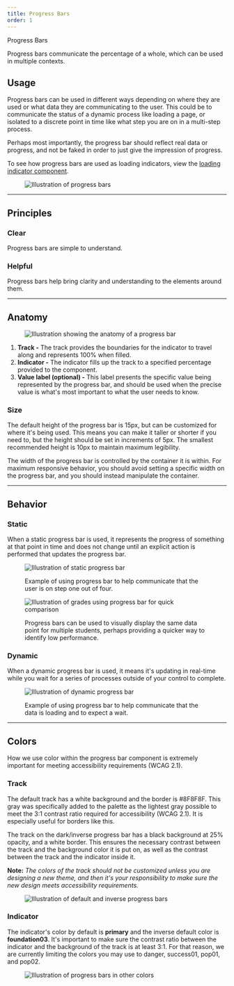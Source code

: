 ```yaml
---
title: Progress Bars
order: 1
---
```



<DocsHeading to="/api/progress-bar/" type="code">Progress Bars</DocsHeading>

Progress bars communicate the percentage of a whole, which can be used in multiple contexts.

## Usage

Progress bars can be used in different ways depending on where they are used or what data they are communicating to the user.  This could be to communicate the status of a dynamic process like loading a page, or isolated to a discrete point in time like what step you are on in a multi-step process.

Perhaps most importantly, the progress bar should reflect real data or progress, and not be faked in order to just give the impression of progress.

To see how progress bars are used as loading indicators, view the [loading indicator component](/design/loading-indicators/).

<figure>
  <div class="image-container">
    <img src="../../images/progress-bars/Progress-bar-intro.png" alt="Illustration of progress bars" />
  </div>
</figure>

<span class="horizontal-spacer"></span>
<hr class="article-divider" />

## Principles

### Clear
Progress bars are simple to understand.

### Helpful
Progress bars help bring clarity and understanding to the elements around them.

<span class="horizontal-spacer"></span>
<hr class="article-divider" />

## Anatomy

<figure>
  <div class="image-container">
    <img src="../../images/progress-bars/Progress-bar-anatomy.png" alt="Illustration showing the anatomy of a progress bar" />
  </div>
</figure>

1. **Track -** The track provides the boundaries for the indicator to travel along and represents 100% when filled.
1. **Indicator -** The indicator fills up the track to a specified percentage provided to the component.
1. **Value label (optional) -** This label presents the specific value being represented by the progress bar, and should be used when the precise value is what's most important to what the user needs to know.

### Size
The default height of the progress bar is 15px, but can be customized for where it's being used.  This means you can make it taller or shorter if you need to, but the height should be set in increments of 5px.  The smallest recommended height is 10px to maintain maximum legibility.

The width of the progress bar is controlled by the container it is within.  For maximum responsive behavior, you should avoid setting a specific width on the progress bar, and you should instead manipulate the container.

<span class="horizontal-spacer"></span>
<hr class="article-divider" />

## Behavior

### Static
When a static progress bar is used, it represents the progress of something at that point in time and does not change until an explicit action is performed that updates the progress bar.

<figure>
  <div class="image-container">
    <img src="../../images/progress-bars/Progress-bar-static.png" alt="Illustration of static progress bar" />
  </div>
  <figcaption>
    <p>Example of using progress bar to help communicate that the user is on step one out of four.</p>
  </figcaption>
</figure>

<figure>
  <div class="image-container">
    <img src="../../images/progress-bars/Progress-bar-compare.png" alt="Illustration of grades using progress bar for quick comparison" />
  </div>
  <figcaption>
    <p>Progress bars can be used to visually display the same data point for multiple students, perhaps providing a quicker way to identify low performance.</p>
  </figcaption>
</figure>

### Dynamic
When a dynamic progress bar is used, it means it's updating in real-time while you wait for a series of processes outside of your control to complete.

<figure>
  <div class="image-container">
    <img src="../../images/progress-bars/Progress-bar-dynamic.png" alt="Illustration of dynamic progress bar" />
  </div>
  <figcaption>
    <p>Example of using progress bar to help communicate that the data is loading and to expect a wait.</p>
  </figcaption>
</figure>

<span class="horizontal-spacer"></span>
<hr class="article-divider" />

## Colors

How we use color within the progress bar component is extremely important for meeting accessibility requirements (WCAG 2.1).

### Track
The default track has a white background and the border is #8F8F8F.  This gray was specifically added to the palette as the lightest gray possible to meet the 3:1 contrast ratio required for accessibility (WCAG 2.1).  It is especially useful for borders like this.

The track on the dark/inverse progress bar has a black background at 25% opacity, and a white border.  This ensures the necessary contrast between the track and the background color it is put on, as well as the contrast between the track and the indicator inside it.

**Note:** *The colors of the track should not be customized unless you are designing a new theme, and then it's your responsibility to make sure the new design meets accessibility requirements.*

<figure>
  <div class="image-container">
    <img src="../../images/progress-bars/Progress-bar-colors1.png" alt="Illustration of default and inverse progress bars" />
  </div>
</figure>

### Indicator

The indicator's color by default is **primary** and the inverse default color is **foundation03**.  It's important to make sure the contrast ratio between the indicator and the background of the track is at least  3:1.  For that reason, we are currently limiting the colors you may use to danger, success01, pop01, and pop02.

<figure>
    <img src="../../images/progress-bars/Progress-bar-colors2.png" alt="Illustration of progress bars in other colors" />
</figure>
